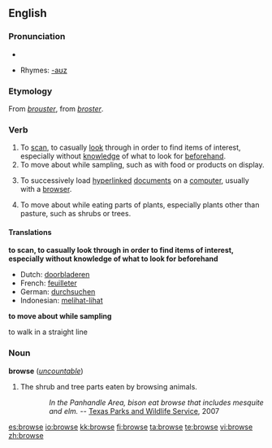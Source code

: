 ==English==

===Pronunciation===
*{{audio|en-us-browse.ogg|Audio (US)}}

*Rhymes: [[Rhymes:English:-aʊz|-aʊz]]

===Etymology===
From {{MF.}} ''[[brouster]]'', from {{OF.}} ''[[broster]]''.

===Verb===
{{en-verb|brows|ing}}

# To [[scan]], to casually [[look]] through in order to find items of interest, especially without [[knowledge]] of what to look for [[beforehand]].
# To move about while sampling, such as with food or products on display.
# {{computing}} To successively load [[hyperlinked]] [[document]]s on a [[computer]], usually with a [[browser]].
# {{context|of an animal}} To move about while eating parts of plants, especially plants other than pasture, such as shrubs or trees.

====Translations====
'''to scan, to casually look through in order to find items of interest, especially without knowledge of what to look for beforehand'''
*Dutch: [[doorbladeren]]
*French: [[feuilleter]]
*German: [[durchsuchen]]
*Indonesian: [[lihat|melihat-lihat]]

'''to move about while sampling'''

to walk in a straight line

===Noun===
'''browse''' (''[[uncountable]]'')

# The shrub and tree parts eaten by browsing animals.
::''In the Panhandle Area, bison eat browse that includes mesquite and elm.'' -- [http://www.tpwd.state.tx.us/learning/resources/activities/bison/bisonfood1.phtml Texas Parks and Wildlife Service], 2007

[[es:browse]]
[[io:browse]]
[[kk:browse]]
[[fi:browse]]
[[ta:browse]]
[[te:browse]]
[[vi:browse]]
[[zh:browse]]
